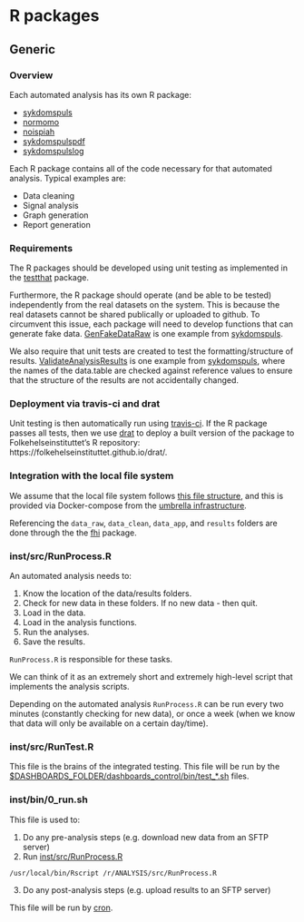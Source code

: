 # R packages

## Generic

### Overview

Each automated analysis has its own R package:

- [sykdomspuls](https://folkehelseinstituttet.github.io/dashboards_sykdomspuls/)
- [normomo](https://folkehelseinstituttet.github.io/dashboards_normomo/)
- [noispiah](https://folkehelseinstituttet.github.io/dashboards_noispiah/)
- [sykdomspulspdf](https://folkehelseinstituttet.github.io/dashboards_sykdomspuls_pdf/)
- [sykdomspulslog](https://folkehelseinstituttet.github.io/dashboards_sykdomspuls_log/)

Each R package contains all of the code necessary for that automated analysis. Typical examples are:

- Data cleaning
- Signal analysis
- Graph generation
- Report generation

### Requirements

The R packages should be developed using unit testing as implemented in the [testthat](http://r-pkgs.had.co.nz/tests.html) package.

Furthermore, the R package should operate (and be able to be tested) independently from the real datasets on the system. This is because the real datasets cannot be shared publically or uploaded to github. To circumvent this issue, each package will need to develop functions that can generate fake data. [GenFakeDataRaw](https://folkehelseinstituttet.github.io/dashboards_sykdomspuls/reference/GenFakeDataRaw.html) is one example from [sykdomspuls](https://folkehelseinstituttet.github.io/dashboards_sykdomspuls/).

We also require that unit tests are created to test the formatting/structure of results. [ValidateAnalysisResults](https://folkehelseinstituttet.github.io/dashboards_sykdomspuls/reference/ValidateAnalysisResults.html) is one example from [sykdomspuls](https://folkehelseinstituttet.github.io/dashboards_sykdomspuls/), where the names of the data.table are checked against reference values to ensure that the structure of the results are not accidentally changed.

### Deployment via travis-ci and drat

Unit testing is then automatically run using [travis-ci](http://r-pkgs.had.co.nz/check.html#travis). If the R package passes all tests, then we use [drat](https://github.com/eddelbuettel/drat) to deploy a built version of the package to Folkehelseinstituttet's R repository: https://folkehelseinstituttet.github.io/drat/.

### Integration with the local file system

We assume that the local file system follows [this file structure](#internalfilestructure), and this is provided via Docker-compose from the [umbrella infrastructure](#umbrella).

Referencing the `data_raw`, `data_clean`, `data_app`, and `results` folders are done through the the [fhi](https://folkehelseinstituttet.github.io/fhi/articles/dashboardbasics.html) package.

### inst/src/RunProcess.R {#RunProcess}

An automated analysis needs to:

1. Know the location of the data/results folders.
2. Check for new data in these folders. If no new data - then quit.
3. Load in the data.
4. Load in the analysis functions.
5. Run the analyses.
6. Save the results.

`RunProcess.R` is responsible for these tasks.

We can think of it as an extremely short and extremely high-level script that implements the analysis scripts.

Depending on the automated analysis `RunProcess.R` can be run every two minutes (constantly checking for new data), or once a week (when we know that data will only be available on a certain day/time).

### inst/src/RunTest.R

This file is the brains of the integrated testing. This file will be run by the [$DASHBOARDS_FOLDER/dashboards_control/bin/test_*.sh](#test_noispiah) files.

### inst/bin/0_run.sh {#Runsh}

This file is used to:

1. Do any pre-analysis steps (e.g. download new data from an SFTP server)
2. Run [inst/src/RunProcess.R](#RunProcess)

```
/usr/local/bin/Rscript /r/ANALYSIS/src/RunProcess.R
```

3. Do any post-analysis steps (e.g. upload results to an SFTP server)

This file will be run by [cron](#cron).

